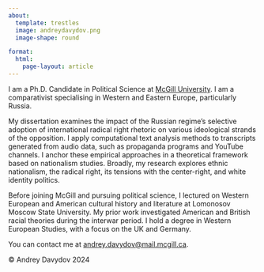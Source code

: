 ---
about:
  template: trestles
  image: andreydavydov.png
  image-shape: round

format: 
  html:
    page-layout: article
---

I am a Ph.D. Candidate in Political Science at [McGill University](https://www.mcgill.ca/politicalscience/grad/current-phd-students). I am a comparativist specialising in Western and Eastern Europe, particularly Russia.

My dissertation examines the impact of the Russian regime’s selective adoption of international radical right rhetoric on various ideological strands of the opposition. I apply computational text analysis methods to transcripts generated from audio data, such as propaganda programs and YouTube channels. I anchor these empirical approaches in a theoretical framework based on nationalism studies. Broadly, my research explores ethnic nationalism, the radical right, its tensions with the center-right, and white identity politics.

Before joining McGill and pursuing political science, I lectured on Western European and American cultural history and literature at Lomonosov Moscow State University. My prior work investigated American and British racial theories during the interwar period. I hold a degree in Western European Studies, with a focus on the UK and Germany.

You can contact me at [andrey.davydov\@mail.mcgill.ca](mailto:andrey.davydov@mail.mcgill.ca).

<footer>

<p>© Andrey Davydov 2024</p>

</footer>
